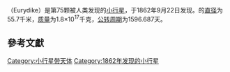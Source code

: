 {{Infobox Planet | discovery=yes | physical_characteristics = yes | bgcolour=#FFFFC0 |
 name=75 Eurydike
 | discoverer=[[克里斯蒂安·亨利·弗里德里希·彼得斯|克里斯蒂安·亨利·弗里德里希·彼得斯]]
 | discovered=1862年9月22日
 | alt_names= 
 | mp_category=[[主小行星帶|主小行星帶]]
 | epoch=2006年12月31日 ([[儒略日|JD]] 2454100.5)
 | semimajor=399.951 [[Giga|G]][[metre|m]] (2.674 [[Astronomical_unit|AU]])
 | perihelion=278.028 Gm (1.858 AU)
 | aphelion=521.874 Gm (3.489 AU)
 | eccentricity=0.305
 | period=1596.687 [[day|d]] (4.37 [[Julian_year_(astronomy)|a]])
 | inclination=5.002[[degree_(angle)|°]]
 | asc_node=359.481°
 | arg_peri=339.566°
 | mean_anomaly=26.318°
 | avg_speed=17.79 km/[[second|s]]
 | dimensions=55.7 km
 | mass=1.8{{e|17}} [[kilogram|kg]]
 | density=? g/[[cubic_centimetre|cm³]]
 | surface_grav=0.0156 m/s²
 | escape_velocity=0.0294 km/s
 | rotation=? d
 | spectral_type=[[M-type_asteroid|M]]
 | abs_magnitude=8.96
 | albedo=0.149 <ref>http://www.psi.edu/pds/resource/albedo.html</ref>
 | single_temperature=~170 [[kelvin|K]]}}
'''{{BASEPAGENAME}}'''（Eurydike）是第75颗被人类发现的[[小行星|小行星]]，于1862年9月22日发现。{{BASEPAGENAME}}的[[直径|直径]]为55.7千米，[[质量|质量]]为1.8×10<sup>17</sup>千克，[[公转周期|公转周期]]为1596.687天。

== 參考文獻 ==

{{reflist}}
{{beltasteroid-stub}}

[[Category:小行星带天体|Category:小行星带天体]]
[[Category:1862年发现的小行星|Category:1862年发现的小行星]]